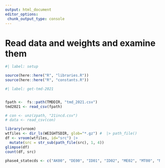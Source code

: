 ```yaml
---
output: html_document
editor_options: 
 chunk_output_type: console
---
```


# Read data and weights and examine them


```r
#| label: setup

source(here::here("R", "libraries.R"))
source(here::here("R", "constants.R"))

```


```r
#| label: get-tmd-2021


fpath <-  fs::path(TMDDIR, "tmd_2021.csv")
tmd2021 <- read_csv(fpath)

# con <- unz(zpath, "21incd.csv")
# data <- read_csv(con)

```


```r

library(vroom)
wtfiles <- dir_ls(WEIGHTSDIR, glob="*.gz") #  |> path_file()
df <- vroom(wtfiles, id="src") |> 
  mutate(src = str_sub(path_file(src), 1, 4))
glimpse(df)
count(df, src)

phase4_statecds <- c("AK00", "DE00", "ID01", "ID02", "ME02", "MT00", "ND00", "PA08", "SD00", "WY00")


```




